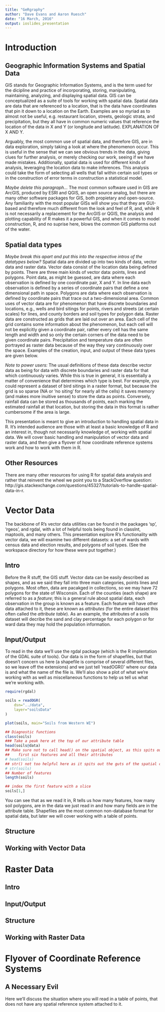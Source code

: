 ```yaml
---
title: "GeRgraphy"
author: "Dave Evans and Aaron Ruesch"
date: "16 March, 2016"
output: ioslides_presentation
---
```

# Introduction

## Geographic Information Systems and Spatial Data
<div class="notes">
GIS stands for Geographic Information Systems, and is the term used for the dicipline and practice of incorporating, storing, manipulating, maintaining, analyzing, and displaying spatial data. GIS can be conceptualized as a suite of tools for working with spatial data. Spatial data are data that are referenced to a location, that is the data have coordinates that pin it down to a location on the Earth. Examples are so myriad as to almost not be useful, e.g. restaurant location, streets, geologic strata, and precipitation, but they all have in common numeric values that reference the location of the data in X and Y (or longitude and latitude). EXPLANATION OF X AND Y.

Arguably, the most common use of spatial data, and therefore GIS, are in data exploration, simply taking a look at where the phenomenon occur. This is useful in the sense that we can see obvious trends in the data, giving clues for further analysis, or merely checking our work, seeing if we have made mistakes. Additionally, spatial data is used for different kinds of analysis, leveraging the location data to make inferences. This analysis could take the form of selecting all wells that fall within certain soil types or in the construction of error terms in construction a statistical model. 

*Maybe delete this paragraph...*
The most common software used in GIS are ArcGIS, produced by ESRI and QGIS, an open source analog, but there are many other software packages for GIS, both propietary and open-source. Any familiarity with the most popular GISs will show you that they are GUI-based and therefore much different from the look and feel of R, and, while R is not necessarily a replacement for the ArcGIS or QGIS, the analysis and plotting capability of R makes it a powerful GIS, and when it comes to model construction, R, and no suprise here, blows the common GIS platforms out of the water.
</div>
## Spatial data types
<div class="notes">
*Maybe break this apart and put this into the respective intros of the datatypes below?*
Spatial data are divided up into two kinds of data, vector data and raster data. Vector data consist of the location data being defined by points. There are three main kinds of vector data: points, lines and polygons. Point data, as might be guessed, are data where each observation is defined by one coordinate pair, X and Y. In line data each observation is defined by a series of coordinate pairs that define a one dimensional path in space. Polygons are data where each observation is defined by coordinate pairs that trace out a two-dimensional area. Common uses of vector data are for phenomenon that have discrete boundaries and locations, e.g., wells and bird sitings for points, rivers and streets (at certain scales) for lines, and county borders and soil types for polygon data. Raster data are constructed as grids that are laid out over an area. Each cell of the grid contains some information about the phenomenon, but each cell will not be explicitly given a coordinate pair, rather every cell has the same length and width and so only the certain corners of the data need to be given coordinate pairs. Precipitation and temperature data are often portrayed as raster data because of the way they vary continuously over the space. Examples of the creation, input, and output of these data types are given below.

*Note to power users:*
The usual definitions of these data describe vector data as being for data with discrete boundaries and raster data for that which continuously varies. While this is true in general, it is essentially a matter of convenience that determines which type is best. For example, you could represent a dataset of bird sitings in a raster format, but because the grid is so sparse (NA or 'no siting' for nearly all the cells) it saves memory (and makes more inuitive sense) to store the data as points. Conversely, rainfall data can be stored as thousands of points, each marking the estimated rainfall at that location, but storing the data in this format is rather cumbersome if the area is large. 

This presentation is meant to give an introduction to handling spatial data in R. It's intended audience are those with at least a basic knowledge of R and an interest in, though not necessarily knowledge of, working with spatial data. We will cover basic handling and manipulation of vector data and raster data, and then give a flyover of how coordinate reference systems work and how to work with them in R.
</div>
## Other Resources
<div class="notes">
There are many other resources for using R for spatial data analysis and rather that reinvent the wheel we point you to a StackOverflow question: http://gis.stackexchange.com/questions/45327/tutorials-to-handle-spatial-data-in-r.
</div>


# Vector Data
<div class="notes">
The backbone of R's vector data utilities can be found in the packages 'sp', 'rgeos', and rgdal, with a lot of helpful tools being found in classInt, maptools, and many others. This presentation explore R's functionality with vector data, we will examine two different datasets: a set of wards with census data and election results, and polygons of soil types. (See the workspace directory for how these were put together.)
</div>
## Intro
<div class="notes">
Before the R stuff, the GIS stuff. Vector data can be easily described as shapes, and as we said they fall into three main categories, points lines and polygons. Most often, data are pacakged in collections, so we may have 72 polygons for the state of Wisconsin. Each of the counties (each shape) are referred to as a *feature*; this is a general rule about spatial data, each observation in the group is known as a feature. Each feature will have other data attached to it, these are known as *attributes* (for the entire dataset this often called the *attribute table*). As an example, the attributes of a soils dataset will decribe the sand and clay percentage for each polygon or for ward data they may hold the population information. 
</div>
## Input/Output
<div class="notes">
To read in the data we'll use the rgdal package (which is the R implentation of the GDAL suite of tools). Our data is in the form of shapefiles, but that doesn't concern us here (a shapefile is comprise of several different files, so we leave off the extensions) and we just tell 'readOGR()' where our data is and what the name of the file is. We'll also show a plot of what we're working with as well as miscellaneous functions to help us tell us what we're working with.
</div>
```r
require(rgdal)

soils = readOGR(
    dsn="../data",
    layer="soilsData"
)

plot(soils, main="Soils from Western WI")

## Diagnostic functions
class(soils)
### Take a peak here at the top of our attribute table
head(soils@data)
## Make sure not to call head() on the spatial object, as this spits out the 
##    first six features and all their attributes
# head(soils)
## str() not too helpful here as it spits out the guts of the spatial components
# str(soils) 
## Number of features
length(soils)

## index the first feature with a slice
soils[1,]
```
You can see that as we read it in, R tells us how many features, how many soil polygons, are in the data we just read in and how many fields are in the attribute table. Shapefiles are the most common non-database format for spatial data, but later we will cover working with a table of points.

## Structure
## Working with Vector Data

# Raster Data

## Intro
## Input/Output
## Structure
## Working with Raster Data

# Flyover of Coordinate Reference Systems

## A Necessary Evil
Here we'll discuss the situation where you will read in a table of points, that does not have any spatial reference system attached to it.


